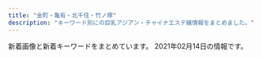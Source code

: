 ```yaml
---
title: "金町・亀有・北千住・竹ノ塚"
description: "キーワード別にの巨乳アジアン・チャイナエステ嬢情報をまとめました。"
---
```


新着画像と新着キーワードをまとめています。
2021年02月14日の情報です。

<DmmAffiliateIns />
<KeywordTable
  shops={
    [
    {
        "url": "http://www.es-sakura.xyz/",
        "img_links": [
            "http://www.es-sakura.xyz/uploads/180222/1-1P222152341c1.jpg",
            "http://www.es-sakura.xyz/uploads/180223/1-1P2231T1545P.png",
            "http://www.es-sakura.xyz/templets/default/pc/picture/end1.jpg",
            "http://www.es-sakura.xyz/uploads/180222/1-1P22215242NA.jpg",
            "http://www.es-sakura.xyz/uploads/210201/1-21020115145M35.jpg",
            "http://www.es-sakura.xyz/uploads/200522/1-2005221325354W.jpg",
            "http://www.es-sakura.xyz/uploads/171031/1-1G0311G4095M.jpg",
            "http://www.es-sakura.xyz/templets/default/pc/picture/s_news.png",
            "http://www.es-sakura.xyz/uploads/171031/1-1G0311G505933.jpg",
            "http://www.es-sakura.xyz/templets/default/pc/picture/face.png",
            "http://www.es-sakura.xyz/uploads/180223/1-1P2231S940503.jpg",
            "http://www.es-sakura.xyz/uploads/180222/1-1P222152311W5.jpg",
            "http://www.es-sakura.xyz/uploads/180222/1-1P222152505H4.jpg",
            "http://www.es-sakura.xyz/uploads/171031/1-1G0311G531445.jpg",
            "http://www.es-sakura.xyz/uploads/180223/1-1P2231T00a38.jpg",
            "http://www.es-sakura.xyz/uploads/201029/1-201029155224493.jpg",
            "http://www.es-sakura.xyz/uploads/200922/1-200922100322149.jpg",
            "http://www.es-sakura.xyz/uploads/171031/1-1G0311G556445.jpg",
            "http://www.es-sakura.xyz/uploads/180903/1-1PZ31G00N60.jpg",
            "http://www.es-sakura.xyz/templets/default/pc/picture/s_staff.png",
            "http://www.es-sakura.xyz/uploads/allimg/180705/1-1PF515001a41.jpg",
            "http://www.es-sakura.xyz/templets/default/pc/picture/staffs.png",
            "http://www.es-sakura.xyz/templets/default/pc/picture/s_pick.png",
            "http://www.es-sakura.xyz/uploads/200522/1-200522132410304.jpg",
            "http://www.es-sakura.xyz/uploads/171031/1-1G0311G344914.jpg",
            "http://www.es-sakura.xyz/uploads/201221/1-201221161331T9.jpg"
        ],
        "station": "\u6885\u5cf6\u99c5",
        "name": "\u3055\u304f\u3089",
        "keywords": {}
    },
    {
        "name": "\u9e97",
        "station": "JR\u91d1\u753a\u99c5\u5317\u53e3",
        "img_links": [
            "http://urara.tyo.cm/images/top.png",
            "http://urara.tyo.cm/images/tit_info01.png",
            "http://urara.tyo.cm/images/link_nav04.png",
            "http://urara.tyo.cm/photos/sites/5/2020/09/2020091508111353.jpg",
            "http://urara.tyo.cm/images/link_nav02.png",
            "http://urara.tyo.cm/images/ico02.png",
            "http://urara.tyo.cm/photos/sites/5/2020/10/2020101305325670.jpg",
            "http://urara.tyo.cm/images/bg_infotit.png",
            "http://urara.tyo.cm/images/link_nav01.png",
            "http://urara.tyo.cm/images/slider01.png",
            "http://urara.tyo.cm/images/tit_info02.png",
            "http://urara.tyo.cm/images/tit_staff02.png",
            "http://urara.tyo.cm/photos/sites/5/2020/07/2020072904152344.jpg",
            "http://urara.tyo.cm/photos/sites/5/2021/02/2021020505374552.jpg",
            "http://urara.tyo.cm/photos/sites/5/2020/07/2020072904152581.jpg",
            "http://urara.tyo.cm/photos/sites/5/2020/08/2020082101302071.jpg",
            "http://urara.tyo.cm/images/link_nav05.png",
            "http://urara.tyo.cm/photos/sites/5/2020/11/2020112706272440.jpg",
            "http://urara.tyo.cm/images/link_nav06.png",
            "http://urara.tyo.cm/photos/sites/5/2020/07/2020072904152438.jpg",
            "http://urara.tyo.cm/images/pagetop.png",
            "http://urara.tyo.cm/images/link_nav03.png",
            "http://urara.tyo.cm/photos/sites/5/2020/07/2020072904152474.jpg",
            "http://urara.tyo.cm/images/slider03.png",
            "http://urara.tyo.cm/images/tit_staff01.png",
            "http://urara.tyo.cm/images/slider02.png"
        ],
        "keywords": {
            "85": 44,
            "86": 44,
            "D": 99,
            "84": 11
        },
        "url": "http://urara.tyo.cm/"
    },
    {
        "station": "\u6885\u5cf6\u99c5",
        "url": "http://sumirety.xyz/",
        "keywords": {},
        "name": "\u5fc3",
        "img_links": []
    },
    {
        "keywords": {
            "88": 23,
            "D": 94,
            "87": 92,
            "83": 23,
            "85": 23,
            "80": 23,
            "E": 69,
            "86": 25,
            "C": 46
        },
        "name": "\u5b89\u5a1c\u30fb\u30a2\u30f3\u30ca",
        "img_links": [
            "https://anna.iest.info/images/09.jpg",
            "https://anna.iest.info/photos/sites/32/2020/09/2020092310230663.jpg",
            "https://anna.iest.info/photos/sites/32/2020/12/2020122407252653.jpg",
            "https://anna.iest.info/photos/sites/32/2021/01/2021012102544587.jpg",
            "https://anna.iest.info/images/room3.jpg",
            "https://anna.iest.info/photos/sites/32/2020/09/2020092310084345.jpg",
            "https://anna.iest.info/images/side_link02.png",
            "https://anna.iest.info/photos/sites/32/2020/09/2020092310104790.jpg",
            "https://anna.iest.info/images/room1.jpg",
            "https://anna.iest.info/photos/sites/32/2021/01/2021012102543828.jpg",
            "https://anna.iest.info/images/top.png",
            "https://anna.iest.info/photos/sites/32/2020/11/2020110204554291.jpg",
            "https://anna.iest.info/photos/sites/32/2020/09/2020092310053021.jpg",
            "https://anna.iest.info/photos/sites/32/2021/01/202101230226466.jpg",
            "https://anna.iest.info/images/05.jpg",
            "https://anna.iest.info/photos/sites/32/2020/09/2020092310180247.jpg",
            "https://anna.iest.info/images/room4.jpg",
            "https://anna.iest.info/photos/sites/32/2020/09/2020092310053060.jpg",
            "https://anna.iest.info/photos/sites/32/2021/01/2021012302265121.jpg",
            "https://anna.iest.info/images/side_link03.png",
            "https://anna.iest.info/images/sp_top.jpg",
            "https://anna.iest.info/photos/sites/32/2020/09/2020092404431618.jpg",
            "https://anna.iest.info/photos/sites/32/2020/10/2020102309073277.jpg",
            "https://anna.iest.info/images/room2.jpg",
            "https://anna.iest.info/photos/sites/32/2020/09/2020092310095442.jpg"
        ],
        "station": "\u7af9\u30ce\u585a\u99c5\u6771\u53e3",
        "url": "https://anna.iest.info/"
    },
    {
        "url": "http://www.hananoyume.esjp.info/",
        "name": "\u82b1\u306e\u5922",
        "img_links": [
            "http://www.hananoyume.esjp.info/images/new3.png",
            "http://www.hananoyume.esjp.info/files/005-03.jpg",
            "http://www.hananoyume.esjp.info/files/011-03.jpg",
            "http://www.hananoyume.esjp.info/files/001.jpg",
            "http://www.hananoyume.esjp.info/images/zi_massage.png",
            "http://www.hananoyume.esjp.info/files/008.jpg",
            "http://www.hananoyume.esjp.info/files/003.jpg",
            "http://www.hananoyume.esjp.info/files/003-03.jpg",
            "http://www.hananoyume.esjp.info/files/003-02.jpg",
            "http://www.hananoyume.esjp.info/images/shop/shop02.jpg",
            "http://www.hananoyume.esjp.info/files/008-03.jpg",
            "http://www.hananoyume.esjp.info/images/infotiao1.jpg",
            "http://www.hananoyume.esjp.info/files/010.jpg",
            "http://www.hananoyume.esjp.info/files/006.jpg",
            "http://www.hananoyume.esjp.info/files/006-03.jpg",
            "http://www.hananoyume.esjp.info/files/005-02.jpg",
            "http://www.hananoyume.esjp.info/files/011.jpg",
            "http://www.hananoyume.esjp.info/files/001-02.jpg",
            "http://www.hananoyume.esjp.info/files/001-03.jpg",
            "http://www.hananoyume.esjp.info/images/s2.jpg",
            "http://www.hananoyume.esjp.info/images/maga.jpg",
            "http://www.hananoyume.esjp.info/images/tel.png",
            "http://www.hananoyume.esjp.info/files/010-03.jpg",
            "http://www.hananoyume.esjp.info/files/010-02.jpg",
            "http://www.hananoyume.esjp.info/files/009.jpg",
            "http://www.hananoyume.esjp.info/images/shop/shop03.jpg",
            "http://www.hananoyume.esjp.info/images/s3.jpg",
            "http://www.hananoyume.esjp.info/files/009-03.jpg",
            "http://www.hananoyume.esjp.info/images/shop/shop01.jpg",
            "http://www.hananoyume.esjp.info/images/main_top.png",
            "http://www.hananoyume.esjp.info/images/service.png",
            "http://www.hananoyume.esjp.info/images/xian.png",
            "http://www.hananoyume.esjp.info/files/006-02.jpg",
            "http://www.hananoyume.esjp.info/images/shop/shop04.jpg",
            "http://www.hananoyume.esjp.info/files/009-02.jpg",
            "http://www.hananoyume.esjp.info/images/s1.jpg",
            "http://www.hananoyume.esjp.info/files/007-02.jpg",
            "http://www.hananoyume.esjp.info/files/007.jpg",
            "http://www.hananoyume.esjp.info/images/main_bottom.png",
            "http://www.hananoyume.esjp.info/files/007-03.jpg",
            "http://www.hananoyume.esjp.info/files/005.jpg",
            "http://www.hananoyume.esjp.info/images/zi_staff.png",
            "http://www.hananoyume.esjp.info/files/008-02.jpg",
            "http://www.hananoyume.esjp.info/files/011-02.jpg",
            "http://www.hananoyume.esjp.info/images/new1.png",
            "http://www.hananoyume.esjp.info/images/pick.png"
        ],
        "station": "JR\u4e80\u6709\u99c5\u5357\u53e3",
        "keywords": {
            "D": 7,
            "86": 2,
            "88": 1,
            "E": 1,
            "87": 5,
            "89": 1
        }
    },
    {
        "keywords": {
            "86": 10,
            "D": 15,
            "85": 5,
            "83": 5,
            "C": 5
        },
        "station": "\u897f\u65b0\u4e95\u99c5\u897f\u53e3",
        "url": "http://rakuen.ies.fun/",
        "name": "\u7e01",
        "img_links": [
            "http://rakuen.ies.fun/images/info.jpg",
            "http://rakuen.ies.fun/images/s3.jpg",
            "http://rakuen.ies.fun/images/mobile.jpg",
            "http://rakuen.ies.fun/images/room2.jpg",
            "http://rakuen.ies.fun/images/room4.jpg",
            "http://rakuen.ies.fun/images/s_news.jpg",
            "http://rakuen.ies.fun/images/s_link.png",
            "http://rakuen.ies.fun/images/room3.jpg",
            "http://rakuen.ies.fun/photos/sites/40/2021/02/202102010659230.jpg",
            "http://rakuen.ies.fun/photos/sites/40/2021/02/2021020106592140.jpg",
            "http://rakuen.ies.fun/images/s_staff.png",
            "http://rakuen.ies.fun/images/room1.jpg",
            "http://rakuen.ies.fun/images/tel.jpg",
            "http://rakuen.ies.fun/images/info2.jpg",
            "http://rakuen.ies.fun/photos/sites/40/2021/02/2021020106592856.jpg",
            "http://rakuen.ies.fun/photos/sites/40/2021/02/2021020106591748.jpg"
        ]
    },
    {
        "name": "\u5927\u5bb6\u65cf",
        "url": "http://esthe-aroma.xyz/",
        "station": "\u7af9\u30ce\u585a\u99c5\u6771\u53e3",
        "keywords": {
            "87": 3,
            "86": 3
        },
        "img_links": [
            "http://esthe-aroma.xyz/images/staff.png",
            "http://esthe-aroma.xyz/images/friend.png",
            "http://esthe-aroma.xyz/images/main-sp.jpg",
            "http://esthe-aroma.xyz/images/header3.png",
            "http://esthe-aroma.xyz/images/clear.png",
            "http://esthe-aroma.xyz/images/cg01.jpg",
            "http://esthe-aroma.xyz/images/blog_002.png",
            "http://esthe-aroma.xyz/images/esthe2.jpg",
            "http://esthe-aroma.xyz/images/acc.jpg",
            "http://esthe-aroma.xyz/images/home_002.png",
            "http://esthe-aroma.xyz/images/home.png",
            "http://esthe-aroma.xyz/images/main1.jpg",
            "http://esthe-aroma.xyz/images/link.png",
            "http://esthe-aroma.xyz/images/info.png",
            "http://esthe-aroma.xyz/images/cg02.jpg",
            "http://esthe-aroma.xyz/images/esthe1.jpg",
            "http://esthe-aroma.xyz/images/acc1.jpg",
            "http://esthe-aroma.xyz/images/esthe3.jpg",
            "http://esthe-aroma.xyz/images/gallery.png"
        ]
    },
    {
        "station": "\u5317\u5343\u4f4f\u99c5\u897f\u53e3",
        "name": "\u6fc0\u5b89\u7f8e\u4eba",
        "keywords": {
            "86": 1,
            "83": 2,
            "90": 3,
            "D": 1,
            "87": 1,
            "C": 2
        },
        "img_links": [
            "http://bijin.este.work/2/uploadimg/1591886646.jpg",
            "http://bijin.este.work/head.jpg",
            "http://bijin.este.work/sys2.jpg",
            "http://bijin.este.work/2/uploadimg/1600148455.jpeg",
            "http://bijin.este.work/2/uploadimg/1612668130.jpeg",
            "http://bijin.este.work/m.jpg",
            "http://bijin.este.work/s1.png",
            "http://bijin.este.work/2/uploadimg/1591886701.jpg",
            "http://bijin.este.work/int1.png",
            "http://bijin.este.work/sys1.jpg",
            "http://bijin.este.work/2/uploadimg/1591252992.jpg",
            "http://bijin.este.work/staff_t.jpg",
            "http://bijin.este.work/2/uploadimg/1591253020.jpg",
            "http://bijin.este.work/2/uploadimg/1597854926.jpeg",
            "http://bijin.este.work/news.jpg"
        ],
        "url": "http://bijin.este.work/"
    },
    {
        "url": "http://iris.este.work/",
        "station": "JR\u5317\u5343\u4f4f\u99c5\u6771\u53e3",
        "keywords": {
            "83": 1,
            "85": 3,
            "86": 3,
            "E": 2,
            "D": 4,
            "90": 1,
            "87": 1,
            "C": 1
        },
        "name": "IRIS \uff5e\u30a2\u30a4\u30ea\u30b9\uff5e",
        "img_links": [
            "http://iris.este.work/head.jpg",
            "http://iris.este.work/2/uploadimg/1587527299.jpg",
            "http://iris.este.work/sys1.jpg",
            "http://iris.este.work/2/uploadimg/1604372331.jpg",
            "http://iris.este.work/2/uploadimg/1587527512.jpg",
            "http://iris.este.work/sys2.jpg",
            "http://iris.este.work/news.jpg",
            "http://iris.este.work/2/uploadimg/1610606533.jpg",
            "http://iris.este.work/2/uploadimg/1591787978.jpg",
            "http://iris.este.work/staff_t.jpg",
            "http://iris.este.work/2/uploadimg/1610606666.jpg",
            "http://iris.este.work/2/uploadimg/1597806778.jpg",
            "http://iris.este.work/int1.png",
            "http://iris.este.work/2/uploadimg/1597642441.jpeg",
            "http://iris.este.work/2/uploadimg/1607661251.jpg",
            "http://iris.este.work/s1.png"
        ]
    },
    {
        "img_links": [
            "http://www.maria0228.com/img/2.jpg",
            "http://www.maria0228.com/img/5.jpg",
            "http://www.maria0228.com/img/danni.jpg",
            "http://www.maria0228.com/img/ayumi.jpg",
            "http://www.maria0228.com/img/7.jpg",
            "http://www.maria0228.com/img/mina.jpg",
            "http://www.maria0228.com/img/4.jpg",
            "http://www.maria0228.com/img/3.jpg",
            "http://www.maria0228.com/img/aya.jpg",
            "http://www.maria0228.com/img/1.jpg",
            "http://www.maria0228.com/img/nana.jpg",
            "http://www.maria0228.com/img/erika.jpg",
            "http://www.maria0228.com/img/6.jpg",
            "http://www.maria0228.com/img/yuri.jpg"
        ],
        "name": "\u7652\u3057\u306e\u5bb6",
        "keywords": {},
        "url": "http://www.maria0228.com/",
        "station": "JR\u4e80\u6709\u99c5\u5317\u53e3"
    },
    {
        "url": "http://massage-esthe.red/",
        "keywords": {
            "D": 20,
            "C": 2,
            "86": 32
        },
        "name": "BODY RESORT",
        "img_links": [
            "http://massage-esthe.red/images/staff_images/sta4.jpg",
            "http://massage-esthe.red/images/r6.jpg",
            "http://massage-esthe.red/images/index-1.jpg",
            "http://massage-esthe.red/images/slider/slide4s.png",
            "http://massage-esthe.red/images/staff_images/sta1.jpg",
            "http://massage-esthe.red/images/an_1_02.jpg",
            "http://massage-esthe.red/images/slider/slide2s.png",
            "http://massage-esthe.red/images/r3.jpg",
            "http://massage-esthe.red/images/an_4_02.jpg",
            "http://massage-esthe.red/images/line.jpg",
            "http://massage-esthe.red/images/an_6_01.jpg",
            "http://massage-esthe.red/images/slider/slide3s.png",
            "http://massage-esthe.red/images/staff_images/sta9.jpg",
            "http://massage-esthe.red/images/staff_images/sta2.jpg",
            "http://massage-esthe.red/images/an_2_01.jpg",
            "http://massage-esthe.red/images/slider/slide1s.png",
            "http://massage-esthe.red/images/staff_images/sta5.jpg",
            "http://massage-esthe.red/images/r4.jpg",
            "http://massage-esthe.red/images/qr.jpg",
            "http://massage-esthe.red/images/r5.jpg",
            "http://massage-esthe.red/images/an_3_01.jpg",
            "http://massage-esthe.red/images/staff_images/st3.jpg",
            "http://massage-esthe.red/images/fbb.jpg",
            "http://massage-esthe.red/images/slider/slide3.png",
            "http://massage-esthe.red/images/staff_images/st2.jpg",
            "http://massage-esthe.red/images/staff_images/st9.jpg",
            "http://massage-esthe.red/images/an_2_02.jpg",
            "http://massage-esthe.red/images/an_5_01.jpg",
            "http://massage-esthe.red/images/slider/slide5.png",
            "http://massage-esthe.red/images/index-2.jpg",
            "http://massage-esthe.red/images/an_5_02.jpg",
            "http://massage-esthe.red/images/staff_images/st1.jpg",
            "http://massage-esthe.red/images/staff_images/sl.png",
            "http://massage-esthe.red/images/r2.jpg",
            "http://massage-esthe.red/images/staff_images/st5.jpg",
            "http://massage-esthe.red/images/slider/slide4.png",
            "http://massage-esthe.red/images/an_6_02.jpg",
            "http://massage-esthe.red/images/e.jpg",
            "http://massage-esthe.red/images/staff_images/st6.jpg",
            "http://massage-esthe.red/images/staff_images/sta6.jpg",
            "http://massage-esthe.red/images/an_1_01.jpg",
            "http://massage-esthe.red/images/line1.jpg",
            "http://massage-esthe.red/images/slider/slide2.png",
            "http://massage-esthe.red/images/an_4_01.jpg",
            "http://massage-esthe.red/images/no.png",
            "http://massage-esthe.red/images/an_3_02.jpg",
            "http://massage-esthe.red/images/staff_images/st4.jpg",
            "http://massage-esthe.red/images/slider/slide5s.png",
            "http://massage-esthe.red/images/slider/slide1.png",
            "http://massage-esthe.red/images/staff_images/st7.jpg",
            "http://massage-esthe.red/images/r7.jpg",
            "http://massage-esthe.red/images/staff_images/sta3.jpg",
            "http://massage-esthe.red/images/staff_images/sta7.jpg"
        ],
        "station": "JR\u4e80\u6709\u99c5\u5317\u53e3"
    },
    {
        "img_links": [
            "http://iyasinobara.oks.bz/images/s_shedule.jpg",
            "http://iyasinobara.oks.bz/photos/sites/36/2020/11/2020112101523963.jpg",
            "http://iyasinobara.oks.bz/photos/sites/36/2019/12/2019121401184994.jpg",
            "http://iyasinobara.oks.bz/images/s_news.jpg",
            "http://iyasinobara.oks.bz/photos/sites/36/2021/01/2021011808544677.jpg",
            "http://iyasinobara.oks.bz/images/s_staff.jpg",
            "http://iyasinobara.oks.bz/images/room1.jpg",
            "http://iyasinobara.oks.bz/images/mobile.jpg",
            "http://iyasinobara.oks.bz/images/room2.jpg",
            "http://iyasinobara.oks.bz/photos/sites/36/2020/02/2020021401252254.jpg",
            "http://iyasinobara.oks.bz/images/room4.jpg",
            "http://iyasinobara.oks.bz/images/top.jpg",
            "http://iyasinobara.oks.bz/images/room3.jpg"
        ],
        "keywords": {
            "82": 5,
            "87": 10,
            "85": 5,
            "D": 15,
            "C": 16
        },
        "station": "JR\u91d1\u753a\u99c5\u5317\u53e3",
        "name": "\u7652\u3057\u306e\u8594\u8587",
        "url": "http://iyasinobara.oks.bz/"
    },
    {
        "station": "\u7dbe\u702c\u99c5",
        "url": "https://heart-peace.business.site/",
        "img_links": [],
        "keywords": {},
        "name": "heart Peace \uff5e\u30cf\u30fc\u30c8\u30d4\u30fc\u30b9\uff5e"
    },
    {
        "keywords": {},
        "url": "http://angela.esjp.xyz/",
        "name": "Angela \u30a2\u30f3\u30b8\u30a7\u30e9",
        "station": "\u7dbe\u702c\u99c5\u6771\u53e3",
        "img_links": [
            "http://angela.esjp.xyz/images/pickup_line.png",
            "http://angela.esjp.xyz/girl/3.jpg",
            "http://angela.esjp.xyz/girl/5.jpg",
            "http://angela.esjp.xyz/images/newsbg.png",
            "http://angela.esjp.xyz/images/tel_footer.png",
            "http://angela.esjp.xyz/images/roomimg/photo01.jpg",
            "http://angela.esjp.xyz/images/topbg.jpg",
            "http://angela.esjp.xyz/girl/1.jpg",
            "http://angela.esjp.xyz/images/roomimg/photo02.jpg",
            "http://angela.esjp.xyz/girl/2.jpg",
            "http://angela.esjp.xyz/images/nophotos.jpg",
            "http://angela.esjp.xyz/girl/6.jpg",
            "http://angela.esjp.xyz/images/staff_bg.png",
            "http://angela.esjp.xyz/girl/4.jpg",
            "http://angela.esjp.xyz/images/mobile_bg.png"
        ]
    },
    {
        "keywords": {},
        "url": "http://kenkounoie-umejima.este88.com/",
        "station": "\u6885\u5cf6\u99c5",
        "name": "\u5065\u5eb7\u306e\u5bb6",
        "img_links": [
            "http://kenkounoie-umejima.este88.com/images/acc1.jpg",
            "http://kenkounoie-umejima.este88.com/images/acc5.jpg",
            "http://kenkounoie-umejima.este88.com/gals/emi1.jpg",
            "http://kenkounoie-umejima.este88.com/images/img1.jpg",
            "http://kenkounoie-umejima.este88.com/i/sp02.jpg",
            "http://kenkounoie-umejima.este88.com/images/img3.jpg",
            "http://kenkounoie-umejima.este88.com/gals/akane1.jpg",
            "http://kenkounoie-umejima.este88.com/gals/rika1.jpg",
            "http://kenkounoie-umejima.este88.com/gals/ai1.jpg",
            "http://kenkounoie-umejima.este88.com/images/acc4.jpg",
            "http://kenkounoie-umejima.este88.com/images/acc2.jpg",
            "http://kenkounoie-umejima.este88.com/images/img4.jpg",
            "http://kenkounoie-umejima.este88.com/gals/kiki1.jpg",
            "http://kenkounoie-umejima.este88.com/images/info.png",
            "http://kenkounoie-umejima.este88.com/gals/risa1.jpg",
            "http://kenkounoie-umejima.este88.com/images/img2.jpg",
            "http://kenkounoie-umejima.este88.com/gals/mimi1.jpg",
            "http://kenkounoie-umejima.este88.com/images/acc3.jpg",
            "http://kenkounoie-umejima.este88.com/images/qr.jpg"
        ]
    },
    {
        "url": "http://lucky.weblog.tc/",
        "keywords": {
            "86": 2,
            "83": 6,
            "90": 5,
            "D": 4,
            "84": 3,
            "89": 2,
            "92": 2,
            "C": 9,
            "87": 4
        },
        "name": "LUCKY",
        "station": "\u7dbe\u702c\u99c5\u6771\u53e3",
        "img_links": [
            "http://lucky.weblog.tc/loader.png",
            "http://lucky.weblog.tc/2/uploadimg/1591253175.jpg",
            "http://lucky.weblog.tc/icon2.png",
            "http://lucky.weblog.tc/2/uploadimg/1610781080.jpeg",
            "http://lucky.weblog.tc/2/uploadimg/1591886701.jpg",
            "http://lucky.weblog.tc/2/uploadimg/1600148455.jpeg",
            "http://lucky.weblog.tc/2/uploadimg/1591886646.jpg",
            "http://lucky.weblog.tc/2/uploadimg/1613027456.jpeg",
            "http://lucky.weblog.tc/2/uploadimg/1591253020.jpg",
            "http://lucky.weblog.tc/2/uploadimg/1597854926.jpeg",
            "http://lucky.weblog.tc/2/uploadimg/1591252992.jpg"
        ]
    },
    {
        "img_links": [
            "http://esthe-massage.pink/images/line2.jpg",
            "http://esthe-massage.pink/images/cg4.jpg",
            "http://esthe-massage.pink/sp/images/cg8.jpg",
            "http://esthe-massage.pink/images/line.jpg",
            "http://esthe-massage.pink/images/cg2.jpg",
            "http://esthe-massage.pink/sp/images/cg5.jpg",
            "http://esthe-massage.pink/images/end3.png",
            "http://esthe-massage.pink/images/cg5.jpg",
            "http://esthe-massage.pink/sp/images/telb.png",
            "http://esthe-massage.pink/images/staff_tit.jpg",
            "http://esthe-massage.pink/images/news.jpg",
            "http://esthe-massage.pink/images/newface.jpg",
            "http://esthe-massage.pink/images/cg8.jpg",
            "http://esthe-massage.pink/images/compaign.jpg",
            "http://esthe-massage.pink/images/cg6.jpg",
            "http://esthe-massage.pink/images/cg10.jpg",
            "http://esthe-massage.pink/images/top.png",
            "http://esthe-massage.pink/images/mobile1.jpg",
            "http://esthe-massage.pink/sp/images/top-img01.png",
            "http://esthe-massage.pink/sp/images/cg3.jpg",
            "http://esthe-massage.pink/images/staff_s.jpg",
            "http://esthe-massage.pink/sp/images/cg6.jpg",
            "http://esthe-massage.pink/images/cg9.jpg",
            "http://esthe-massage.pink/images/cg1.jpg",
            "http://esthe-massage.pink/images/tb1.png",
            "http://esthe-massage.pink/images/cg3.jpg",
            "http://esthe-massage.pink/sp/images/cg10.jpg",
            "http://esthe-massage.pink/sp/images/tel.png",
            "http://esthe-massage.pink/sp/images/cg9.jpg",
            "http://esthe-massage.pink/sp/images/cg2.jpg",
            "http://esthe-massage.pink/sp/images/teline.png",
            "http://esthe-massage.pink/images/bb.png",
            "http://esthe-massage.pink/images/mobile.jpg",
            "http://esthe-massage.pink/sp/images/cg1.jpg",
            "http://esthe-massage.pink/images/aboutus.jpg",
            "http://esthe-massage.pink/sp/images/cg4.jpg",
            "http://esthe-massage.pink/images/tb.png",
            "http://esthe-massage.pink/images/pick.jpg",
            "http://esthe-massage.pink/images/cg7.jpg"
        ],
        "url": "http://esthe-massage.pink/",
        "keywords": {
            "D": 9
        },
        "station": "JR\u91d1\u753a\u99c5\u5317\u53e3",
        "name": "\u96c5"
    },
    {
        "keywords": {},
        "name": "Angel",
        "station": "\u7dbe\u702c\u99c5\u897f\u53e3",
        "img_links": [
            "http://e-luxury.work/images/b1.jpg",
            "http://e-luxury.work/images/ta.jpg",
            "http://e-luxury.work/images/head.jpg",
            "http://e-luxury.work/images/2.jpg",
            "http://e-luxury.work/images/sys.jpg",
            "http://e-luxury.work/images/4.jpg",
            "http://e-luxury.work/images/tel.jpg",
            "http://e-luxury.work/images/5.jpg",
            "http://e-luxury.work/images/int1.jpg",
            "http://e-luxury.work/img/minami1.jpg",
            "http://e-luxury.work/images/mobile.jpg",
            "http://e-luxury.work/img/yuki1.jpg",
            "http://e-luxury.work/images/6.jpg",
            "http://e-luxury.work/images/news.jpg",
            "http://e-luxury.work/img/eri1.jpg",
            "http://e-luxury.work/images/tt.jpg",
            "http://e-luxury.work/img/mimi1.jpg",
            "http://e-luxury.work/img/kayo2.jpg",
            "http://e-luxury.work/images/int2.jpg",
            "http://e-luxury.work/images/staff_t.jpg",
            "http://e-luxury.work/img/mina1.jpg",
            "http://e-luxury.work/images/7.jpg",
            "http://e-luxury.work/img/momoka1.jpg",
            "http://e-luxury.work/images/1.jpg",
            "http://e-luxury.work/images/3.jpg",
            "http://e-luxury.work/img/kayo1.jpg",
            "http://e-luxury.work/images/interior_t.jpg"
        ],
        "url": "http://e-luxury.work/"
    },
    {
        "keywords": {
            "C": 13,
            "D": 2,
            "84": 1,
            "86": 2,
            "83": 1
        },
        "url": "http://kokoroan.jps.cm/",
        "station": "\u7af9\u30ce\u585a\u99c5\u6771\u53e3",
        "name": "\u5922\u306e\u5bb6",
        "img_links": [
            "http://kokoroan.jps.cm/photos/sites/31/2020/08/2020082513400117.jpg",
            "http://kokoroan.jps.cm/images/mobile.jpg",
            "http://kokoroan.jps.cm/images/staff_line.jpg",
            "http://kokoroan.jps.cm/images/girl-z2.jpg",
            "http://kokoroan.jps.cm/images/ser2.jpg",
            "http://kokoroan.jps.cm/images/bj3.jpg",
            "http://kokoroan.jps.cm/images/ser5.jpg",
            "http://kokoroan.jps.cm/photos/sites/31/2020/10/2020100113045422.jpg",
            "http://kokoroan.jps.cm/photos/sites/31/2019/02/2019021213081728.jpg",
            "http://kokoroan.jps.cm/images/ser3.jpg",
            "http://kokoroan.jps.cm/images/mobile2.jpg",
            "http://kokoroan.jps.cm/images/ser1.jpg",
            "http://kokoroan.jps.cm/images/room4.jpg",
            "http://kokoroan.jps.cm/images/top.jpg",
            "http://kokoroan.jps.cm/images/room3.jpg",
            "http://kokoroan.jps.cm/photos/sites/31/2019/06/2019060614301966.jpg",
            "http://kokoroan.jps.cm/images/room2.jpg",
            "http://kokoroan.jps.cm/images/ser4.jpg",
            "http://kokoroan.jps.cm/images/service_line.jpg",
            "http://kokoroan.jps.cm/images/girl-z1.jpg",
            "http://kokoroan.jps.cm/images/room1.jpg",
            "http://kokoroan.jps.cm/images/end.jpg"
        ]
    },
    {
        "keywords": {},
        "name": "\u611b",
        "station": "\u7dbe\u702c\u99c5\u6771\u53e3",
        "url": "http://ayase-ai.jpest.net/",
        "img_links": [
            "http://ayase-ai.jpest.net/uploads//sites/33/2020/11/g5-225x300.jpg",
            "http://ayase-ai.jpest.net/uploads//sites/33/2020/12/main_top.png",
            "http://ayase-ai.jpest.net/uploads//sites/33/2020/11/g2-225x300.jpg",
            "http://ayase-ai.jpest.net/uploads//sites/33/2020/11/m-top02-1.jpg",
            "http://ayase-ai.jpest.net/uploads//sites/33/2020/11/g2.jpg",
            "http://ayase-ai.jpest.net/uploads//sites/33/2020/11/g6-225x300.jpg",
            "http://ayase-ai.jpest.net/uploads//sites/33/2020/12/r2-1.png",
            "http://ayase-ai.jpest.net/uploads//sites/33/2020/11/g1-225x300.jpg",
            "http://ayase-ai.jpest.net/uploads//sites/33/2020/12/ss.png",
            "http://ayase-ai.jpest.net/uploads//sites/33/2021/01/g1.jpg",
            "http://ayase-ai.jpest.net/uploads//sites/33/2020/12/shishu-2.png",
            "http://ayase-ai.jpest.net/uploads//sites/33/2020/12/r1.png",
            "http://ayase-ai.jpest.net/uploads//sites/33/2020/12/r3-1.png",
            "http://ayase-ai.jpest.net/uploads//sites/33/2020/12/main_top-1.png",
            "http://ayase-ai.jpest.net/uploads//sites/33/2020/11/g1.jpg",
            "http://ayase-ai.jpest.net/uploads//sites/33/2020/12/main_bottom-1.png",
            "http://ayase-ai.jpest.net/uploads//sites/33/2020/12/ma01-1.jpg",
            "http://ayase-ai.jpest.net/uploads//sites/33/2020/11/g3-225x300.jpg",
            "http://ayase-ai.jpest.net/uploads//sites/33/2020/11/g4-225x300.jpg",
            "http://ayase-ai.jpest.net/uploads//sites/33/2020/11/g3.jpg",
            "http://ayase-ai.jpest.net/uploads//sites/33/2020/12/re.jpg",
            "http://ayase-ai.jpest.net/uploads//sites/33/2020/11/g6.jpg",
            "http://ayase-ai.jpest.net/uploads//sites/33/2020/12/mobile-1.jpg",
            "http://ayase-ai.jpest.net/uploads//sites/33/2021/01/g1-225x300.jpg",
            "http://ayase-ai.jpest.net/uploads//sites/33/2020/11/g4.jpg",
            "http://ayase-ai.jpest.net/uploads//sites/33/2020/12/r4-1.png",
            "http://ayase-ai.jpest.net/uploads//sites/33/2020/11/g5.jpg",
            "http://ayase-ai.jpest.net/uploads//sites/33/2020/12/main_bottom.png"
        ]
    },
    {
        "keywords": {
            "88": 1,
            "C": 9,
            "D": 3,
            "86": 1
        },
        "name": "\u521d\u604b",
        "img_links": [
            "http://bientid.xyz/webstyle/end.png",
            "http://bientid.xyz/webstyle/sp_ico04.png",
            "http://bientid.xyz/webstyle/sp_ico03.png",
            "http://bientid.xyz/uploads/allimg/210126/1-210126150FEB.jpg",
            "http://bientid.xyz/webstyle/sp_header.png",
            "http://bientid.xyz/webstyle/sp_ico06.png",
            "http://bientid.xyz/webstyle/info.jpg",
            "http://bientid.xyz/uploads/allimg/210126/1-210126150H2237.jpg",
            "http://bientid.xyz/uploads/allimg/210126/1-210126140942300.png",
            "http://bientid.xyz/uploads/allimg/210126/1-210126150A4T4.jpg",
            "http://bientid.xyz/webstyle/sp_ico01.png",
            "http://bientid.xyz/uploads/210126/1-210126150T3c8.jpg",
            "http://bientid.xyz/uploads/allimg/200704/1-200F41K637.jpg",
            "http://bientid.xyz/uploads/allimg/210104/1-210104143G2.jpg",
            "http://bientid.xyz/uploads/210203/1-210203151151H2.jpg",
            "http://bientid.xyz/uploads/210203/1-210203151134C5.jpg",
            "http://bientid.xyz/webstyle/sp_ico05.png",
            "http://bientid.xyz/webstyle/sp_ico02.png",
            "http://bientid.xyz/uploads/allimg/210126/1-210126150KC30.jpg",
            "http://bientid.xyz/uploads/210203/1-21020315120VF.jpg",
            "http://bientid.xyz/uploads/allimg/200513/1-2005131R509.jpg"
        ],
        "station": "\u7af9\u30ce\u585a\u99c5\u897f\u53e3",
        "url": "http://bientid.xyz/"
    },
    {
        "url": "http://spring02.est888.com/",
        "img_links": [
            "http://spring02.est888.com/css/staff/staff12-a.png",
            "http://spring02.est888.com/css/staff/staff01.png",
            "http://spring02.est888.com/css/staff/staff11-b.png",
            "http://spring02.est888.com/css/staff/staff12.png",
            "http://spring02.est888.com/css/staff/staff04-b.png",
            "http://spring02.est888.com/css/staff/staff03-a.png",
            "http://spring02.est888.com/css/nav/nav-001.png",
            "http://spring02.est888.com/css/nav/nav-005.png",
            "http://spring02.est888.com/css/staff/staff010-b.png",
            "http://spring02.est888.com/css/staff/staff003-b.png",
            "http://spring02.est888.com/css/staff/staff010.png",
            "http://spring02.est888.com/css/staff/staff04-a.png",
            "http://spring02.est888.com/css/staff/staff04.png",
            "http://spring02.est888.com/css/staff/staff12-b.png",
            "http://spring02.est888.com/css/staff/staff01-b.png",
            "http://spring02.est888.com/css/tel.png",
            "http://spring02.est888.com/css/nav/nav-004.png",
            "http://spring02.est888.com/css/top01.png",
            "http://spring02.est888.com/css/staff/staff005-b.png",
            "http://spring02.est888.com/css/nav/nav-002.png",
            "http://spring02.est888.com/css/staff/staff005.png",
            "http://spring02.est888.com/css/top04.png",
            "http://spring02.est888.com/css/nav/nav-006.png",
            "http://spring02.est888.com/css/staff/staff09-b.png",
            "http://spring02.est888.com/css/staff/staff01-a.png",
            "http://spring02.est888.com/css/staff/staff11.png",
            "http://spring02.est888.com/css/staff/staff005-a.png",
            "http://spring02.est888.com/css/nav/nav-003.png",
            "http://spring02.est888.com/css/staff/staff008-b.png",
            "http://spring02.est888.com/css/staff/staff09.png",
            "http://spring02.est888.com/css/staff/staff03.png",
            "http://spring02.est888.com/css/osusume01.png",
            "http://spring02.est888.com/css/staff/staff09-a.png",
            "http://spring02.est888.com/css/staff/staff010-a.png",
            "http://spring02.est888.com/css/staff/staff11-a.png",
            "http://spring02.est888.com/css/staff/staff0008.png",
            "http://spring02.est888.com/css/top003.png",
            "http://spring02.est888.com/css/top02-left.png"
        ],
        "station": "\u7dbe\u702c\u99c5\u897f\u53e3",
        "name": "Spring-\u30b9\u30d7\u30ea\u30f3\u30b0-",
        "keywords": {
            "89": 1,
            "91": 1,
            "90": 3,
            "E": 2,
            "G": 1,
            "C": 4,
            "84": 1,
            "85": 3
        }
    },
    {
        "name": "\u30b9\u30a4\u30fc\u30c8\u30cf\u30fc\u30c8",
        "url": "http://takamaru.xyz/",
        "station": "JR\u91d1\u753a\u99c5\u5317\u53e3",
        "img_links": [
            "http://takamaru.xyz/static/picture/baner.jpg",
            "http://takamaru.xyz/static/picture/baner2.jpg",
            "http://takamaru.xyz/static/picture/tite-staff1.jpg",
            "http://takamaru.xyz/uploads/201009/1-201009125049594.jpg",
            "http://takamaru.xyz/static/picture/top.jpg",
            "http://takamaru.xyz/uploads/200717/1-200GFUI0L0.jpg",
            "http://takamaru.xyz/static/picture/photo01.jpg",
            "http://takamaru.xyz/static/picture/top2.png",
            "http://takamaru.xyz/static/picture/photo04.jpg",
            "http://takamaru.xyz/static/picture/news-tit1.jpg",
            "http://takamaru.xyz/static/picture/photo03.jpg",
            "http://takamaru.xyz/uploads/201219/1-201219155A2393.jpg",
            "http://takamaru.xyz/static/picture/tite-staff.jpg",
            "http://takamaru.xyz/static/picture/photo02.jpg",
            "http://takamaru.xyz/static/picture/news-tit.png",
            "http://takamaru.xyz/uploads/201007/1-20100G45100148.jpg",
            "http://takamaru.xyz/uploads/201203/1-201203134202395.jpg",
            "http://takamaru.xyz/uploads/200717/1-200GFZ05BS.jpg",
            "http://takamaru.xyz/static/picture/mobile.png"
        ],
        "keywords": {
            "C": 12
        }
    },
    {
        "url": "https://lush.jpn.vin/",
        "station": "JR\u91d1\u753a\u99c5\u5317\u53e3",
        "keywords": {
            "90": 7,
            "D": 14,
            "88": 7,
            "87": 7,
            "86": 14,
            "C": 13,
            "89": 7
        },
        "img_links": [
            "https://lush.jpn.vin/images/girl.png",
            "https://lush.jpn.vin/images/room4.jpg",
            "https://lush.jpn.vin/photos/sites/6/2020/12/2020121402072787.jpg",
            "http://lush.a3.jpn.vin/upload/sites/6/2021/01/2021012905303514.jpg",
            "https://lush.jpn.vin/photos/sites/6/2021/01/2021011906135643.jpg",
            "https://lush.jpn.vin/photos/sites/6/2021/01/2021012905303514.jpg",
            "https://lush.jpn.vin/images/room2.jpg",
            "https://lush.jpn.vin/images/rb.png",
            "https://lush.jpn.vin/images/top.png",
            "https://lush.jpn.vin/images/bg_comend.jpg",
            "https://lush.jpn.vin/photos/sites/6/2020/12/202012140206371.jpg",
            "https://lush.jpn.vin/photos/sites/6/2020/12/2020121402091934.jpg",
            "https://lush.jpn.vin/images/end.jpg",
            "https://lush.jpn.vin/images/tit_staff.jpg",
            "https://lush.jpn.vin/images/room1.jpg",
            "https://lush.jpn.vin/images/room3.jpg",
            "https://lush.jpn.vin/images/border-bottom.png",
            "https://lush.jpn.vin/photos/sites/6/2020/12/2020121402082025.jpg",
            "https://lush.jpn.vin/images/side_mobile.png",
            "https://lush.jpn.vin/images/tit_news.png",
            "https://lush.jpn.vin/images/tit_pick.jpg",
            "https://lush.jpn.vin/images/lb.png"
        ],
        "name": "\u30e9\u30c3\u30b7\u30e5"
    },
    {
        "name": "\u5065\u6b32",
        "keywords": {},
        "img_links": [
            "http://www.kenyoku.work/images/b1.jpg",
            "http://www.kenyoku.work/images/2.jpg",
            "http://www.kenyoku.work/images/news.jpg",
            "http://www.kenyoku.work/img/ami1.jpg",
            "http://www.kenyoku.work/img/hana1.jpg",
            "http://www.kenyoku.work/images/int1.png",
            "http://www.kenyoku.work/images/mobile.jpg",
            "http://www.kenyoku.work/images/sys.jpg",
            "http://www.kenyoku.work/images/s1.png",
            "http://www.kenyoku.work/img/miki1.jpg",
            "http://www.kenyoku.work/images/1.jpg",
            "http://www.kenyoku.work/images/interior_t.jpg",
            "http://www.kenyoku.work/images/4.jpg",
            "http://www.kenyoku.work/images/int2.png",
            "http://www.kenyoku.work/images/staff_t.jpg",
            "http://www.kenyoku.work/images/info.png",
            "http://www.kenyoku.work/images/head.jpg",
            "http://www.kenyoku.work/img/risa1.jpg",
            "http://www.kenyoku.work/images/b2.jpg",
            "http://www.kenyoku.work/images/3.jpg"
        ],
        "url": "http://www.kenyoku.work/",
        "station": "JR\u91d1\u753a\u99c5\u5317\u53e3"
    },
    {
        "url": "http://h-rlx.xyz/",
        "keywords": {},
        "station": "JR\u4e80\u6709\u99c5\u5317\u53e3",
        "name": "\u82b1\u5c4b",
        "img_links": [
            "http://h-rlx.xyz/images/index_05.jpg",
            "http://h-rlx.xyz/images/01.jpg",
            "http://h-rlx.xyz/images/index_10.jpg",
            "http://h-rlx.xyz/girl/010.jpg",
            "http://h-rlx.xyz/images/index_19.jpg",
            "http://h-rlx.xyz/girl/02.jpg",
            "http://h-rlx.xyz/girl/013a.jpg",
            "http://h-rlx.xyz/girl/00.jpg",
            "http://h-rlx.xyz/girl/012.jpg",
            "http://h-rlx.xyz/images/index_14.jpg",
            "http://h-rlx.xyz/images/info_10.jpg",
            "http://h-rlx.xyz/images/index_24.jpg",
            "http://h-rlx.xyz/girl/08a.jpg",
            "http://h-rlx.xyz/girl/07.jpg",
            "http://h-rlx.xyz/images/index_07.jpg",
            "http://h-rlx.xyz/girl/06a.jpg",
            "http://h-rlx.xyz/images/index_01.jpg",
            "http://h-rlx.xyz/images/index_03.jpg",
            "http://h-rlx.xyz/images/index_06.jpg",
            "http://h-rlx.xyz/girl/09.jpg",
            "http://h-rlx.xyz/girl/03.jpg",
            "http://h-rlx.xyz/images/index_20.jpg",
            "http://h-rlx.xyz/images/index_15.jpg",
            "http://h-rlx.xyz/images/staff_10.jpg",
            "http://h-rlx.xyz/girl/04.jpg",
            "http://h-rlx.xyz/images/rec_10.jpg",
            "http://h-rlx.xyz/images/index_26.jpg",
            "http://h-rlx.xyz/girl/012a.jpg",
            "http://h-rlx.xyz/images/index_23.jpg",
            "http://h-rlx.xyz/girl/014.jpg",
            "http://h-rlx.xyz/images/index_12.jpg",
            "http://h-rlx.xyz/girl/05a.jpg",
            "http://h-rlx.xyz/girl/013.jpg",
            "http://h-rlx.xyz/images/index_04.jpg",
            "http://h-rlx.xyz/girl/01.jpg",
            "http://h-rlx.xyz/girl/09a.jpg",
            "http://h-rlx.xyz/girl/011.jpg",
            "http://h-rlx.xyz/girl/01a.jpg",
            "http://h-rlx.xyz/girl/03a.jpg",
            "http://h-rlx.xyz/girl/08.jpg",
            "http://h-rlx.xyz/girl/06.jpg",
            "http://h-rlx.xyz/girl/015.jpg",
            "http://h-rlx.xyz/girl/05.jpg",
            "http://h-rlx.xyz/images/index_09.jpg",
            "http://h-rlx.xyz/images/index_16.jpg",
            "http://h-rlx.xyz/girl/04a.jpg",
            "http://h-rlx.xyz/images/02.jpg",
            "http://h-rlx.xyz/images/rec.jpg",
            "http://h-rlx.xyz/images/info.jpg",
            "http://h-rlx.xyz/girl/07a.jpg",
            "http://h-rlx.xyz/images/index_18.jpg",
            "http://h-rlx.xyz/images/index_21.jpg",
            "http://h-rlx.xyz/images/index_02.jpg",
            "http://h-rlx.xyz/images/index_11.jpg"
        ]
    },
    {
        "station": "JR\u4e80\u6709\u99c5\u5317\u53e3",
        "keywords": {
            "86": 272,
            "87": 238,
            "F": 34,
            "89": 34,
            "E": 340,
            "84": 34,
            "85": 272,
            "88": 306,
            "C": 176,
            "83": 136,
            "D": 782
        },
        "name": "\u6e80\u8db3\u5ea6666",
        "url": "http://manzoku666.ests.jp/",
        "img_links": [
            "http://manzoku666.ests.jp/photos/sites/11/2020/11/2020112004565127.jpg",
            "http://manzoku666.ests.jp/photos/sites/11/2020/03/2020032501222689.jpg",
            "http://manzoku666.ests.jp/photos/sites/11/2020/04/2020042806324932.jpg",
            "http://manzoku666.ests.jp/photos/sites/11/2021/02/2021020403310826.jpg",
            "http://manzoku666.ests.jp/photos/sites/11/2021/02/2021021004422276.jpg",
            "http://manzoku666.ests.jp/photos/sites/11/2020/04/2020040509014522.jpg",
            "http://manzoku666.ests.jp/photos/sites/11/2020/02/2020021806520598.jpg",
            "http://manzoku666.ests.jp/images/sp_tit_pick.png",
            "http://manzoku666.ests.jp/photos/sites/11/2020/05/2020050909240788.jpg",
            "http://manzoku666.ests.jp/photos/sites/11/2020/11/2020112004565896.jpg",
            "http://manzoku666.ests.jp/photos/sites/11/2020/02/2020022605090032.jpg",
            "http://manzoku666.ests.jp/images/ico02.png",
            "http://manzoku666.ests.jp/photos/sites/11/2020/10/2020102403261010.jpg",
            "http://manzoku666.ests.jp/images/top.png",
            "http://manzoku666.ests.jp/images/room3_l.jpg",
            "http://manzoku666.ests.jp/photos/sites/11/2020/12/2020122103414393.jpg",
            "http://manzoku666.ests.jp/photos/sites/11/2020/04/2020041307203118.jpg",
            "http://manzoku666.ests.jp/photos/sites/11/2020/10/2020100307052232.jpg",
            "http://manzoku666.ests.jp/photos/sites/11/2021/01/2021012109431594.jpg",
            "http://manzoku666.ests.jp/photos/sites/11/2020/09/2020090504513613.jpg",
            "http://manzoku666.ests.jp/photos/sites/11/2020/04/2020041604120698.jpg",
            "http://manzoku666.ests.jp/photos/sites/11/2021/01/2021011107431772.jpg",
            "http://manzoku666.ests.jp/photos/sites/11/2020/09/2020090504512885.jpg",
            "http://manzoku666.ests.jp/photos/sites/11/2020/03/2020032706054338.jpg",
            "http://manzoku666.ests.jp/photos/sites/11/2020/02/2020020406060891.jpg",
            "http://manzoku666.ests.jp/photos/sites/11/2020/04/202004130720240.jpg",
            "http://manzoku666.ests.jp/images/tit_new.png",
            "http://manzoku666.ests.jp/photos/sites/11/2020/05/2020050405545542.jpg",
            "http://manzoku666.ests.jp/images/img_service01.jpg",
            "http://manzoku666.ests.jp/images/sp_nav03.png",
            "http://manzoku666.ests.jp/images/link_nav01.png",
            "http://manzoku666.ests.jp/images/ico_headline.png",
            "http://manzoku666.ests.jp/images/bg_cont01.png",
            "http://manzoku666.ests.jp/images/img_service02.jpg",
            "http://manzoku666.ests.jp/photos/sites/11/2020/02/2020020503574552.jpg",
            "http://manzoku666.ests.jp/photos/sites/11/2020/02/2020022105272151.jpg",
            "http://manzoku666.ests.jp/images/tit_staff.png",
            "http://manzoku666.ests.jp/images/sp_nav01.png",
            "http://manzoku666.ests.jp/photos/sites/11/2020/05/2020052602523290.jpg",
            "http://manzoku666.ests.jp/photos/sites/11/2020/04/2020040509014579.jpg",
            "http://manzoku666.ests.jp/images/bg_cont03.png",
            "http://manzoku666.ests.jp/photos/sites/11/2020/02/2020020406060435.jpg",
            "http://manzoku666.ests.jp/photos/sites/11/2020/02/2020020503574022.jpg",
            "http://manzoku666.ests.jp/photos/sites/11/2020/05/2020050405544639.jpg",
            "http://manzoku666.ests.jp/photos/sites/11/2020/02/2020022605090017.jpg",
            "http://manzoku666.ests.jp/images/room4_l.jpg",
            "http://manzoku666.ests.jp/photos/sites/11/2020/12/2020120106591913.jpg",
            "http://manzoku666.ests.jp/images/com_tel.png",
            "http://manzoku666.ests.jp/images/re.png",
            "http://manzoku666.ests.jp/images/room1_l.jpg",
            "http://manzoku666.ests.jp/photos/sites/11/2020/12/2020121401254793.jpg",
            "http://manzoku666.ests.jp/photos/sites/11/2020/04/2020041307203772.jpg",
            "http://manzoku666.ests.jp/photos/sites/11/2020/07/2020072104583128.jpg",
            "http://manzoku666.ests.jp/photos/sites/11/2020/06/202006070246267.jpg",
            "http://manzoku666.ests.jp/photos/sites/11/2020/11/2020111603414573.jpg",
            "http://manzoku666.ests.jp/images/img_service03.jpg",
            "http://manzoku666.ests.jp/photos/sites/11/2020/04/2020041604115739.jpg",
            "http://manzoku666.ests.jp/photos/sites/11/2020/06/2020062404121396.jpg",
            "http://manzoku666.ests.jp/images/link_nav04.png",
            "http://manzoku666.ests.jp/photos/sites/11/2020/08/2020083103591832.jpg",
            "http://manzoku666.ests.jp/photos/sites/11/2020/02/202002040606066.jpg",
            "http://manzoku666.ests.jp/images/tit_service.png",
            "http://manzoku666.ests.jp/images/img_service04.jpg",
            "http://manzoku666.ests.jp/photos/sites/11/2020/06/2020062404121978.jpg",
            "http://manzoku666.ests.jp/images/room2_l.jpg",
            "http://manzoku666.ests.jp/images/link_nav05.png",
            "http://manzoku666.ests.jp/photos/sites/11/2020/10/2020101205183856.jpg",
            "http://manzoku666.ests.jp/photos/sites/11/2020/11/2020110502545271.jpg",
            "http://manzoku666.ests.jp/photos/sites/11/2020/08/2020083103592411.jpg",
            "http://manzoku666.ests.jp/photos/sites/11/2020/12/2020120907170783.jpg",
            "http://manzoku666.ests.jp/photos/sites/11/2021/02/202102100442291.jpg",
            "http://manzoku666.ests.jp/photos/sites/11/2021/01/2021010105190155.jpg",
            "http://manzoku666.ests.jp/photos/sites/11/2020/12/2020121707473177.jpg",
            "http://manzoku666.ests.jp/images/link_nav03.png",
            "http://manzoku666.ests.jp/images/tit_pick.png",
            "http://manzoku666.ests.jp/images/sp_nav02.png",
            "http://manzoku666.ests.jp/images/sp_header.jpg",
            "http://manzoku666.ests.jp/photos/sites/11/2020/08/2020080206581422.jpg",
            "http://manzoku666.ests.jp/photos/sites/11/2020/06/2020060702461717.jpg",
            "http://manzoku666.ests.jp/images/link_nav02.png",
            "http://manzoku666.ests.jp/photos/sites/11/2020/06/2020060702462380.jpg",
            "http://manzoku666.ests.jp/photos/sites/11/2020/03/2020032501221834.jpg",
            "http://manzoku666.ests.jp/images/ico01.png"
        ]
    },
    {
        "name": "Spring \uff5e\u30b9\u30d7\u30ea\u30f3\u30b0\uff5e",
        "img_links": [
            "http://spring.est888.com/css/staff/staff004-b.png",
            "http://spring.est888.com/css/staff/staff0005-b.png",
            "http://spring.est888.com/css/staff/staff17-b.png",
            "http://spring.est888.com/css/staff/staff004.png",
            "http://spring.est888.com/css/staff/staff17-a.png",
            "http://spring.est888.com/css/staff/staff0005-a.png",
            "http://spring.est888.com/css/staff/staff010-a.png",
            "http://spring.est888.com/css/top001.png",
            "http://spring.est888.com/css/nav/nav-001.png",
            "http://spring.est888.com/css/staff/staff14-b.png",
            "http://spring.est888.com/css/nav/nav-003.png",
            "http://spring.est888.com/css/staff/staff001-a.png",
            "http://spring.est888.com/css/staff/staff16-a.png",
            "http://spring.est888.com/css/staff/staff001-b.png",
            "http://spring.est888.com/css/staff/staff012.png",
            "http://spring.est888.com/css/staff/staff11-a.png",
            "http://spring.est888.com/css/staff/staff11.png",
            "http://spring.est888.com/css/staff/staff010.png",
            "http://spring.est888.com/css/staff/staff13.png",
            "http://spring.est888.com/css/nav/nav-006.png",
            "http://spring.est888.com/css/tel.png",
            "http://spring.est888.com/css/staff/staff17.png",
            "http://spring.est888.com/css/staff/staff14-a.png",
            "http://spring.est888.com/css/staff/staff004-a.png",
            "http://spring.est888.com/css/nav/nav-005.png",
            "http://spring.est888.com/css/staff/staff0010-b.png",
            "http://spring.est888.com/css/nav/nav-002.png",
            "http://spring.est888.com/css/staff/staff0005.png",
            "http://spring.est888.com/css/staff/staff001.png",
            "http://spring.est888.com/css/staff/staff13-a.png",
            "http://spring.est888.com/css/top0000000003.jpg",
            "http://spring.est888.com/css/nav/nav-004.png",
            "http://spring.est888.com/css/staff/staff16-b.png",
            "http://spring.est888.com/css/staff/staff012-b.png",
            "http://spring.est888.com/css/staff/staff14.png",
            "http://spring.est888.com/css/staff/staff16.png",
            "http://spring.est888.com/css/staff/staff11-b.png",
            "http://spring.est888.com/css/staff/staff012-a.png"
        ],
        "station": "JR\u91d1\u753a\u99c5\u5317\u53e3",
        "keywords": {
            "91": 1,
            "E": 1,
            "84": 1,
            "89": 1,
            "90": 5,
            "D": 3,
            "85": 2,
            "C": 3
        },
        "url": "http://spring.est888.com/"
    },
    {
        "img_links": [
            "https://lux.abnavi.info/images/s_pick.jpg",
            "https://lux.abnavi.info/images/acc5.jpg",
            "http://komajo2.a1.ies.bz/upload/sites/13/2020/12/2020121219412237.jpg",
            "https://lux.abnavi.info/images/acc1.jpg",
            "http://komajo2.a1.ies.bz/upload/sites/13/2021/02/2021020819130189.jpg",
            "https://lux.abnavi.info/images/acc2.jpg",
            "https://lux.abnavi.info/images/s_staff.png",
            "https://lux.abnavi.info/images/s_link.png",
            "https://lux.abnavi.info/photos/sites/13/2020/12/2020121219411983.jpg",
            "https://lux.abnavi.info/images/acc3.jpg",
            "https://lux.abnavi.info/images/info.jpg",
            "https://lux.abnavi.info/images/nbj1.png",
            "https://lux.abnavi.info/images/acc6.jpg",
            "https://lux.abnavi.info/images/acc4.jpg",
            "https://lux.abnavi.info/photos/sites/13/2020/12/2020121219412237.jpg",
            "https://lux.abnavi.info/images/room1.jpg",
            "https://lux.abnavi.info/images/room4.jpg",
            "https://lux.abnavi.info/photos/sites/13/2020/12/2020121219411715.jpg",
            "https://lux.abnavi.info/photos/sites/13/2020/12/2020121219411956.jpg",
            "https://lux.abnavi.info/images/room3.jpg",
            "https://lux.abnavi.info/photos/sites/13/2021/02/2021020819130189.jpg",
            "https://lux.abnavi.info/images/top.png",
            "https://lux.abnavi.info/images/s_news.png",
            "https://lux.abnavi.info/photos/sites/13/2020/12/2020121219412144.jpg",
            "http://komajo2.a1.ies.bz/upload/sites/13/2020/12/2020121219411983.jpg",
            "https://lux.abnavi.info/images/room2.jpg",
            "https://lux.abnavi.info/images/mobile.png",
            "https://lux.abnavi.info/images/nbj3.jpg"
        ],
        "name": "Lux\u30fb\u30e9\u30c3\u30af\u30b9",
        "keywords": {
            "85": 2,
            "D": 3,
            "88": 2,
            "E": 2,
            "87": 1,
            "C": 14,
            "84": 1,
            "G": 1
        },
        "url": "https://lux.abnavi.info/",
        "station": "JR\u4e80\u6709\u99c5\u5357\u53e3"
    },
    {
        "station": "JR\u91d1\u753a\u99c5\u5317\u53e3",
        "url": "http://raku.est888.com/",
        "img_links": [
            "http://raku.est888.com/css/cam01.jpg",
            "http://raku.est888.com/css/nav/nav-006.jpg",
            "http://raku.est888.com/css/staff/staff0001-a.png",
            "http://raku.est888.com/css/osusume01.jpg",
            "http://raku.est888.com/css/nav/nav-004.jpg",
            "http://raku.est888.com/css/nav/nav-005.jpg",
            "http://raku.est888.com/css/nav/nav-001.jpg",
            "http://raku.est888.com/css/top02-left.png",
            "http://raku.est888.com/css/staff/staff01-a.png",
            "http://raku.est888.com/css/tel.png",
            "http://raku.est888.com/css/nav/nav-003.jpg",
            "http://raku.est888.com/css/nav/nav-002.jpg",
            "http://raku.est888.com/css/staff/staff002-a.png"
        ],
        "keywords": {
            "89": 1,
            "D": 1,
            "87": 2,
            "C": 2
        },
        "name": "\u697d"
    },
    {
        "url": "http://youfirstesthe.com/",
        "station": "\u7dbe\u702c\u99c5\u6771\u53e3",
        "name": "You First*\u30e6\u30fc\u30d5\u30a1\u30fc\u30b9\u30c8",
        "img_links": [
            "http://youfirstesthe.com/upload/board/img_1558501433.jpg",
            "http://youfirstesthe.com/upload/girl/img02/img1_0024.jpg",
            "http://youfirstesthe.com/images/top/ranking03.png",
            "http://youfirstesthe.com/upload/girl/img03/img3_0003.jpg",
            "http://youfirstesthe.com/upload/girl/img02/img1_0004.jpg",
            "http://youfirstesthe.com/upload/girl/img03/img2_0020.jpg",
            "http://youfirstesthe.com/upload/girl/img03/img1_0019.jpg",
            "http://youfirstesthe.com/upload/board/img_1601452249.jpg",
            "http://youfirstesthe.com/upload/girl/img02/img1_0016.jpg",
            "http://youfirstesthe.com/upload/girl/img03/img5_0008.jpg",
            "http://youfirstesthe.com/images/top/pickup_box.png",
            "http://youfirstesthe.com/upload/girl/img03/img2_0016.jpg",
            "http://youfirstesthe.com/upload/girl/img03/img2_0014.jpg",
            "http://youfirstesthe.com/upload/girl/img03/img2_0008.jpg",
            "http://youfirstesthe.com/upload/girl/img03/img1_0007.jpg",
            "http://youfirstesthe.com/upload/girl/img03/img3_0008.jpg",
            "http://youfirstesthe.com/upload/girl/img02/img1_0020.jpg",
            "http://youfirstesthe.com/upload/board/img_1555924960.jpg",
            "http://youfirstesthe.com/upload/girl/img02/img1_0026.jpg",
            "http://youfirstesthe.com/upload/girl/img02/img1_0003.jpg",
            "http://youfirstesthe.com/upload/girl/img03/img1_0026.jpg",
            "http://youfirstesthe.com/upload/girl/img02/img1_0014.jpg",
            "http://youfirstesthe.com/upload/girl/img03/img1_0008.jpg",
            "http://youfirstesthe.com/images/common/tel.png",
            "http://youfirstesthe.com/upload/girl/img03/img1_0003.jpg",
            "http://youfirstesthe.com/images/top/list_btn.png",
            "http://youfirstesthe.com/upload/girl/img02/img1_0007.jpg",
            "http://youfirstesthe.com/upload/girl/img03/img1_0027.jpg",
            "http://youfirstesthe.com/upload/girl/img02/img1_0008.jpg",
            "http://youfirstesthe.com/upload/girl/img03/img1_0004.jpg",
            "http://youfirstesthe.com/upload/girl/img02/img1_0027.jpg",
            "http://youfirstesthe.com/upload/girl/img03/img1_0016.jpg",
            "http://youfirstesthe.com/upload/girl/img03/img2_0007.jpg",
            "http://youfirstesthe.com/upload/girl/img02/img1_0021.jpg",
            "http://youfirstesthe.com/upload/girl/img03/img1_0014.jpg",
            "http://youfirstesthe.com/images/top/news.png",
            "http://youfirstesthe.com/upload/girl/img03/img3_0007.jpg",
            "http://youfirstesthe.com/images/common/main_txt_corona.jpg",
            "http://youfirstesthe.com/upload/girl/img03/img1_0020.jpg",
            "http://youfirstesthe.com/images/top/ranking01.png",
            "http://youfirstesthe.com/upload/board/img_1600470945.jpg",
            "http://youfirstesthe.com/upload/girl/img03/img1_0015.jpg",
            "http://youfirstesthe.com/upload/girl/img03/img1_0021.jpg",
            "http://youfirstesthe.com/upload/girl/img03/img4_0008.jpg",
            "http://youfirstesthe.com/upload/board/img_1547772766.jpg",
            "http://youfirstesthe.com/upload/girl/img03/img1_0024.jpg",
            "http://youfirstesthe.com/upload/girl/img03/img2_0019.jpg",
            "http://youfirstesthe.com/upload/girl/img02/img1_0015.jpg",
            "http://youfirstesthe.com/upload/girl/img02/img1_0019.jpg",
            "http://youfirstesthe.com/upload/girl/img03/img3_0020.jpg",
            "http://youfirstesthe.com/upload/board/img_1551939705.jpg",
            "http://youfirstesthe.com/images/top/ranking02.png",
            "http://youfirstesthe.com/upload/girl/img03/img2_0003.jpg",
            "http://youfirstesthe.com/upload/girl/img03/img4_0007.jpg"
        ],
        "keywords": {
            "G": 5,
            "89": 3,
            "95": 3,
            "87": 3,
            "92": 7,
            "93": 5,
            "E": 20,
            "F": 3,
            "C": 3,
            "94": 7,
            "\u30bb\u30af\u30b7\u30fc": 5,
            "86": 5,
            "88": 4,
            "D": 5,
            "91": 5,
            "90": 6
        }
    },
    {
        "keywords": {
            "D": 2,
            "85": 2,
            "E": 2,
            "86": 1,
            "C": 1
        },
        "station": "JR\u4e80\u6709\u99c5\u5317\u53e3",
        "name": "\u685c",
        "url": "https://besteste.com/",
        "img_links": [
            "https://besteste.com/staffPhoto/s20201223163111.jpg",
            "https://besteste.com/staffPhoto/s20201104202235.jpg",
            "https://besteste.com/staffPhoto/b20201104202509.jpg",
            "https://besteste.com/staffPhoto/b20210206174451.jpg",
            "https://besteste.com/staffPhoto/b20201104202559.jpg",
            "https://besteste.com/staffPhoto/s20210206174605.jpg",
            "https://besteste.com/staffPhoto/b20210206174033.jpg",
            "https://besteste.com/staffPhoto/b20210206174329.jpg",
            "https://besteste.com/staffPhoto/b20201104202637.jpg",
            "https://besteste.com/staffPhoto/s20210206174033.jpg",
            "https://besteste.com/staffPhoto/s20201104202024.jpg",
            "https://besteste.com/staffPhoto/b20201104202356.jpg",
            "https://besteste.com/js/sliderLine/slide_next.png",
            "https://besteste.com/images/returnBtn.png",
            "https://besteste.com/staffPhoto/s20201104202740.jpg",
            "https://besteste.com/staffPhoto/b20201104202024.jpg",
            "https://besteste.com/staffPhoto/s20201104202509.jpg",
            "https://besteste.com/staffPhoto/s20201104202637.jpg",
            "https://besteste.com/staffPhoto/b20201104202122.jpg",
            "https://besteste.com/staffPhoto/s20201104202356.jpg",
            "https://besteste.com/staffPhoto/b20201104202235.jpg",
            "https://besteste.com/staffPhoto/s20210206174451.jpg",
            "https://besteste.com/staffPhoto/s20210206174329.jpg",
            "https://besteste.com/images/slider1/01.jpg",
            "https://besteste.com/staffPhoto/s20201104201732.jpg",
            "https://besteste.com/staffPhoto/s20201104202122.jpg",
            "https://besteste.com/staffPhoto/s20201104202559.jpg",
            "https://besteste.com/staffPhoto/b20201104201732.jpg",
            "https://besteste.com/staffPhoto/s20210206174200.jpg",
            "https://besteste.com/images/mobile.jpg",
            "https://besteste.com/js/sliderLine/slide_prev.png",
            "https://besteste.com/staffPhoto/b20201223163111.jpg",
            "https://besteste.com/staffPhoto/b20210206174200.jpg",
            "https://besteste.com/staffPhoto/b20201104202740.jpg",
            "https://besteste.com/staffPhoto/b20210206174605.jpg",
            "https://besteste.com/images/slider1/03.jpg"
        ]
    },
    {
        "img_links": [
            "http://ningyo-hime.com/staffPhoto/s20200626161755.jpg",
            "http://ningyo-hime.com/staffPhoto/s20200905132814.jpg",
            "http://ningyo-hime.com/images/gallery1.png",
            "http://ningyo-hime.com/js/sliderLine/slide_next.png",
            "http://ningyo-hime.com/staffPhoto/s20191003141511.jpg",
            "http://ningyo-hime.com/staffPhoto/b20200905132814.jpg",
            "http://ningyo-hime.com/images/mobile.jpg",
            "http://ningyo-hime.com/staffPhoto/b20200630134438.jpg",
            "http://ningyo-hime.com/staffPhoto/b20201212112712.jpg",
            "http://ningyo-hime.com/uploadfiles/Image/campaignNingyoHimeCom.jpg",
            "http://ningyo-hime.com/staffPhoto/b20201230174356.jpg",
            "http://ningyo-hime.com/staffPhoto/s20201212112712.jpg",
            "http://ningyo-hime.com/images/returnBtn.png",
            "http://ningyo-hime.com/js/sliderLine/slide_prev.png",
            "http://ningyo-hime.com/staffPhoto/b20200626161755.jpg",
            "http://ningyo-hime.com/staffPhoto/b20201212104914.jpg",
            "http://ningyo-hime.com/images/slider1/03.jpg",
            "http://ningyo-hime.com/staffPhoto/b20201101082513.jpg",
            "http://ningyo-hime.com/images/slider1/01.jpg",
            "http://ningyo-hime.com/staffPhoto/b20200707192550.jpg",
            "http://ningyo-hime.com/staffPhoto/s20201101082513.jpg",
            "http://ningyo-hime.com/staffPhoto/s20201212104914.jpg",
            "http://ningyo-hime.com/staffPhoto/s20200707192550.jpg",
            "http://ningyo-hime.com/staffPhoto/s20200630134438.jpg",
            "http://ningyo-hime.com/staffPhoto/b20191003141511.jpg",
            "http://ningyo-hime.com/staffPhoto/s20201230174356.jpg"
        ],
        "url": "http://ningyo-hime.com/",
        "keywords": {
            "C": 2,
            "84": 1,
            "D": 5
        },
        "station": "\u7dbe\u702c\u99c5\u6771\u53e3",
        "name": "\u4eba\u9b5a\u59eb"
    },
    {
        "station": "\u5800\u5207\u83d6\u84b2\u5712\u99c5",
        "img_links": [
            "https://image.jimcdn.com/app/cms/image/transf/none/path/s491738307dab8ed0/image/i5806f8c0fbbca598/version/1417614009/image.jpg",
            "https://image.jimcdn.com/app/cms/image/transf/dimension=1080x1024:format=jpg/path/s491738307dab8ed0/image/ie54739bfe4411825/version/1611138624/image.jpg",
            "https://image.jimcdn.com/app/cms/image/transf/none/path/s491738307dab8ed0/image/iba7a970dbc047ea1/version/1613136060/image.jpg",
            "https://image.jimcdn.com/app/cms/image/transf/dimension=1080x1024:format=jpg/path/s491738307dab8ed0/image/i0ab0a1b77accb1c7/version/1613196837/image.jpg"
        ],
        "keywords": {},
        "name": "\u541b\u5b89",
        "url": "http://kungangm.jimdo.com/"
    },
    {
        "img_links": [
            "http://bananokoi.ies.bz/photos/sites/53/2020/12/2020120601271370.jpg",
            "http://bananokoi.ies.bz/photos/sites/53/2019/12/2019120604140617.jpg",
            "http://bananokoi.ies.bz/photos/sites/53/2019/11/201911280504516.jpg",
            "http://bananokoi.ies.bz/photos/sites/53/2019/11/2019112805045756.jpg",
            "http://bananokoi.ies.bz/images/s_link.png",
            "http://bananokoi.ies.bz/photos/sites/53/2020/01/2020012905575764.jpg",
            "http://bananokoi.ies.bz/photos/sites/53/2019/10/2019100807095937.jpg",
            "http://bananokoi.ies.bz/photos/sites/53/2020/08/2020081801004276.jpg",
            "http://bananokoi.ies.bz/photos/sites/53/2019/11/2019111506470991.jpg",
            "http://bananokoi.ies.bz/photos/sites/53/2020/11/2020110503264562.jpg",
            "http://bananokoi.ies.bz/images/news_bj3.png",
            "http://bananokoi.ies.bz/photos/sites/53/2019/10/201910100356119.jpg",
            "http://bananokoi.ies.bz/photos/sites/53/2019/09/2019093008164995.jpg",
            "http://bananokoi.ies.bz/photos/sites/53/2020/01/2020010303301377.jpg",
            "http://bananokoi.a6.reraku.work/upload/sites/53/2021/02/2021020705035989.jpg",
            "http://bananokoi.ies.bz/photos/sites/53/2020/01/2020010804074123.jpg",
            "http://bananokoi.ies.bz/photos/sites/53/2020/12/2020121106361635.jpg",
            "http://bananokoi.ies.bz/photos/sites/53/2019/08/2019082408250582.jpg",
            "http://bananokoi.ies.bz/photos/sites/53/2020/09/2020091405284352.jpg",
            "http://bananokoi.ies.bz/photos/sites/53/2020/03/2020031706294445.jpg",
            "http://bananokoi.ies.bz/photos/sites/53/2020/12/2020121503311780.jpg",
            "http://bananokoi.ies.bz/images/mobile.jpg",
            "http://bananokoi.ies.bz/photos/sites/53/2019/11/2019112509562424.jpg",
            "http://bananokoi.ies.bz/photos/sites/53/2020/08/202008300527126.jpg",
            "http://bananokoi.ies.bz/images/end.jpg",
            "http://bananokoi.ies.bz/photos/sites/53/2020/01/2020010303302126.jpg",
            "http://bananokoi.ies.bz/photos/sites/53/2020/02/2020020204205679.jpg",
            "http://bananokoi.ies.bz/photos/sites/53/2019/11/2019112509563092.jpg",
            "http://bananokoi.ies.bz/photos/sites/53/2020/02/202002210532112.jpg",
            "http://bananokoi.ies.bz/photos/sites/53/2021/01/2021011905294561.jpg",
            "http://bananokoi.ies.bz/images/s3.jpg",
            "http://bananokoi.ies.bz/photos/sites/53/2019/10/2019100807095912.jpg",
            "http://bananokoi.ies.bz/photos/sites/53/2019/09/2019091001154919.jpg",
            "http://bananokoi.ies.bz/photos/sites/53/2019/11/2019112805050353.jpg",
            "http://bananokoi.ies.bz/images/s_news.png",
            "http://bananokoi.ies.bz/photos/sites/53/2021/02/2021020705035989.jpg",
            "http://bananokoi.ies.bz/photos/sites/53/2020/02/2020021601411955.jpg",
            "http://bananokoi.ies.bz/images/top.jpg",
            "http://bananokoi.ies.bz/photos/sites/53/2019/09/2019093008164370.jpg",
            "http://bananokoi.ies.bz/photos/sites/53/2020/12/2020122306264975.jpg",
            "http://bananokoi.ies.bz/photos/sites/53/2020/11/2020111505532746.jpg",
            "http://bananokoi.ies.bz/photos/sites/53/2021/01/2021010905422788.jpg",
            "http://bananokoi.ies.bz/photos/sites/53/2020/11/2020110807293666.jpg",
            "http://bananokoi.ies.bz/photos/sites/53/2021/01/2021011602200137.jpg",
            "http://bananokoi.ies.bz/photos/sites/53/2019/10/2019101907391084.jpg",
            "http://bananokoi.ies.bz/photos/sites/53/2020/03/2020031706295336.jpg",
            "http://bananokoi.ies.bz/photos/sites/53/2020/02/2020021601411832.jpg",
            "http://bananokoi.ies.bz/photos/sites/53/2019/08/2019082409223122.jpg",
            "http://bananokoi.ies.bz/images/s_staff.png",
            "http://bananokoi.ies.bz/photos/sites/53/2020/01/2020010804073793.jpg",
            "http://bananokoi.ies.bz/photos/sites/53/2020/01/2020011802175533.jpg",
            "http://bananokoi.ies.bz/images/news_bj1.png",
            "http://bananokoi.ies.bz/photos/sites/53/2020/06/2020063005375274.jpg",
            "http://bananokoi.ies.bz/photos/sites/53/2020/01/2020012905580453.jpg",
            "http://bananokoi.ies.bz/photos/sites/53/2021/01/2021010706341642.jpg",
            "http://bananokoi.ies.bz/photos/sites/53/2020/03/2020032705040960.jpg",
            "http://bananokoi.ies.bz/photos/sites/53/2019/08/2019082205504462.jpg",
            "http://bananokoi.ies.bz/photos/sites/53/2020/02/2020020108400481.jpg",
            "http://bananokoi.ies.bz/photos/sites/53/2020/02/2020022204462823.jpg",
            "http://bananokoi.ies.bz/photos/sites/53/2020/06/2020061703534053.jpg",
            "http://bananokoi.ies.bz/photos/sites/53/2019/12/2019120604141324.jpg",
            "http://bananokoi.ies.bz/photos/sites/53/2020/01/2020011802175754.jpg",
            "http://bananokoi.ies.bz/photos/sites/53/2020/11/202011280901218.jpg",
            "http://bananokoi.ies.bz/photos/sites/53/2020/07/2020072004552537.jpg",
            "http://bananokoi.ies.bz/photos/sites/53/2020/10/2020101906190427.jpg",
            "http://bananokoi.ies.bz/photos/sites/53/2020/02/2020020108400986.jpg",
            "http://bananokoi.ies.bz/photos/sites/53/2020/10/2020101705493891.jpg",
            "http://bananokoi.ies.bz/photos/sites/53/2019/12/2019120604135958.jpg"
        ],
        "keywords": {
            "83": 280,
            "86": 455,
            "82": 105,
            "85": 315,
            "C": 601,
            "D": 700,
            "88": 70,
            "87": 245,
            "E": 210
        },
        "name": "\u82b1\u306e\u604b",
        "url": "http://bananokoi.ies.bz/",
        "station": "\u7dbe\u702c\u99c5\u6771\u53e3"
    },
    {
        "station": "JR\u91d1\u753a\u99c5\u5317\u53e3",
        "url": "http://www.yurikago-massage.work/",
        "name": "\u3086\u308a\u304b\u3054",
        "keywords": {
            "D": 10,
            "88": 4,
            "E": 4,
            "86": 2,
            "C": 14,
            "F": 4,
            "85": 8,
            "87": 4
        },
        "img_links": [
            "http://www.yurikago-massage.work/img/sta8.jpg",
            "http://www.yurikago-massage.work/img/botton.jpg",
            "http://www.yurikago-massage.work/img/sta11.jpg",
            "http://www.yurikago-massage.work/img/st10.jpg",
            "http://www.yurikago-massage.work/img/fla-2.jpg",
            "http://www.yurikago-massage.work/img/mo.png",
            "http://www.yurikago-massage.work/img/nos.jpg",
            "http://www.yurikago-massage.work/img/fla-1.jpg",
            "http://www.yurikago-massage.work/img/st7.jpg",
            "http://www.yurikago-massage.work/img/sta7.jpg",
            "http://www.yurikago-massage.work/img/st8.jpg",
            "http://www.yurikago-massage.work/img/st09.jpg",
            "http://www.yurikago-massage.work/img/st12.jpg",
            "http://www.yurikago-massage.work/img/st11.jpg",
            "http://www.yurikago-massage.work/img/sta12.jpg",
            "http://www.yurikago-massage.work/img/sta10.jpg",
            "http://www.yurikago-massage.work/img/st6.jpg",
            "http://www.yurikago-massage.work/img/sta6.jpg",
            "http://www.yurikago-massage.work/img/sta9.jpg",
            "http://www.yurikago-massage.work/img/st9.jpg"
        ]
    },
    {
        "url": "http://aroma-heal.com/",
        "img_links": [
            "http://aroma-heal.com/img/tel.jpg",
            "http://aroma-heal.com/img/t-o.jpg",
            "http://aroma-heal.com/img/add.jpg",
            "http://aroma-heal.com/img/paypay.png",
            "http://aroma-heal.com/img/pic.jpg",
            "http://aroma-heal.com/img/sysetc.png",
            "http://aroma-heal.com/img/t-s.jpg",
            "http://aroma-heal.com/img/t-r.jpg",
            "http://aroma-heal.com/img/info.jpg",
            "http://aroma-heal.com/staff/mimi/01.jpg",
            "http://aroma-heal.com/img/cam.jpg",
            "http://aroma-heal.com/staff/aoi/01.jpg",
            "http://aroma-heal.com/img/pc.jpg",
            "http://aroma-heal.com/img/adrs.jpg",
            "http://aroma-heal.com/img/botton.jpg",
            "http://aroma-heal.com/img/sys3.png",
            "http://aroma-heal.com/img/tit.jpg",
            "http://aroma-heal.com/img/t-t.jpg",
            "http://aroma-heal.com/img/sys1.png",
            "http://aroma-heal.com/img/t-a.jpg",
            "http://aroma-heal.com/staff/yuki/01.jpg",
            "http://aroma-heal.com/img/sys2.png",
            "http://aroma-heal.com/img/sys4.png"
        ],
        "name": "\u7f8e\u5802",
        "station": "JR\u5317\u5343\u4f4f\u99c5\u6771\u53e3",
        "keywords": {}
    },
    {
        "url": "http://www.babygirl.relaxjp.info/",
        "keywords": {
            "86": 16,
            "88": 8,
            "D": 48,
            "C": 8,
            "87": 32
        },
        "station": "JR\u5317\u5343\u4f4f\u99c5\u897f\u53e3",
        "name": "Baby Girl \uff5e\u30d9\u30a4\u30d3\u30fc\u30ac\u30fc\u30eb\uff5e",
        "img_links": [
            "http://www.babygirl.relaxjp.info/images/slider-img002.jpg",
            "http://www.babygirl.relaxjp.info/images/rsubt4.png",
            "http://www.babygirl.relaxjp.info/images/m4.jpg",
            "http://www.babygirl.relaxjp.info/files/002.jpg",
            "http://www.babygirl.relaxjp.info/images/m5.jpg",
            "http://www.babygirl.relaxjp.info/files/007.jpg",
            "http://www.babygirl.relaxjp.info/files/005.jpg",
            "http://www.babygirl.relaxjp.info/files/001.jpg",
            "http://www.babygirl.relaxjp.info/images/b-online.png",
            "http://www.babygirl.relaxjp.info/photo_news/upimg/98779601b50463487f_0.jpg",
            "http://www.babygirl.relaxjp.info/images/m1.jpg",
            "http://www.babygirl.relaxjp.info/images/m2.jpg",
            "http://www.babygirl.relaxjp.info/images/rsubt1.png",
            "http://www.babygirl.relaxjp.info/images/rsubt2.png",
            "http://www.babygirl.relaxjp.info/images/b-tel.png",
            "http://www.babygirl.relaxjp.info/images/rsubt6.png",
            "http://www.babygirl.relaxjp.info/files/004.jpg",
            "http://www.babygirl.relaxjp.info/images/rsubt5.png",
            "http://www.babygirl.relaxjp.info/images/rsubt7.png",
            "http://www.babygirl.relaxjp.info/images/m6.jpg",
            "http://www.babygirl.relaxjp.info/images/slider-img001.jpg",
            "http://www.babygirl.relaxjp.info/files/006.jpg",
            "http://www.babygirl.relaxjp.info/files/003.jpg",
            "http://www.babygirl.relaxjp.info/images/rsubt3.png",
            "http://www.babygirl.relaxjp.info/images/m3.jpg"
        ]
    },
    {
        "station": "\u6885\u5cf6\u99c5",
        "url": "http://relax-esthe.tokyo/",
        "img_links": [
            "http://relax-esthe.tokyo/css/top-left01.jpg",
            "http://relax-esthe.tokyo/css/staff/staff05.png",
            "http://relax-esthe.tokyo/css/staff/staff06.png",
            "http://relax-esthe.tokyo/css/m-top-right04.jpg",
            "http://relax-esthe.tokyo/css/m-yejiao.jpg",
            "http://relax-esthe.tokyo/css/staff/staff07.png",
            "http://relax-esthe.tokyo/css/m-left.jpg",
            "http://relax-esthe.tokyo/css/m-top02.jpg",
            "http://relax-esthe.tokyo/css/m-top-right03.jpg",
            "http://relax-esthe.tokyo/css/staff/staff01.png",
            "http://relax-esthe.tokyo/css/m-top-right02.jpg",
            "http://relax-esthe.tokyo/css/m-right.jpg",
            "http://relax-esthe.tokyo/css/staff/staff02.png",
            "http://relax-esthe.tokyo/css/staff/staff03.png",
            "http://relax-esthe.tokyo/css/m-top-right01.jpg",
            "http://relax-esthe.tokyo/images/call.png",
            "http://relax-esthe.tokyo/css/m-head1.jpg"
        ],
        "name": "\u3084\u3059\u3089\u304e",
        "keywords": {}
    },
    {
        "img_links": [
            "http://koi.rankuens.com/css/top004.jpg",
            "http://koi.rankuens.com/css/nav/nav04.jpg",
            "http://koi.rankuens.com/css/left.jpg",
            "http://koi.rankuens.com/css/staff/staff0006.jpg",
            "http://koi.rankuens.com/css/top005.jpg",
            "http://koi.rankuens.com/css/nav/nav02.jpg",
            "http://koi.rankuens.com/css/top-001.jpg",
            "http://koi.rankuens.com/css/nav/nav03.jpg",
            "http://koi.rankuens.com/css/staff/staff08.jpg",
            "http://koi.rankuens.com/css/nav/nav06.jpg",
            "http://koi.rankuens.com/css/nav/nav01.jpg",
            "http://koi.rankuens.com/css/right.jpg",
            "http://koi.rankuens.com/css/nav/nav05.jpg",
            "http://koi.rankuens.com/css/staff/staff0005-b.jpg",
            "http://koi.rankuens.com/css/staff/staff10.jpg",
            "http://koi.rankuens.com/css/staff/staff0005.jpg",
            "http://koi.rankuens.com/css/head03.jpg",
            "http://koi.rankuens.com/css/staff/staff09.jpg"
        ],
        "keywords": {
            "D": 3,
            "86": 2,
            "89": 1,
            "87": 2,
            "E": 2
        },
        "name": "\u604b\u4eba\u697d\u5712",
        "station": "JR\u4e80\u6709\u99c5\u5357\u53e3",
        "url": "http://koi.rankuens.com/"
    },
    {
        "url": "http://esthe-aroma.biz/",
        "img_links": [
            "http://esthe-aroma.biz/img/m06.jpg",
            "http://esthe-aroma.biz/img/cg09.jpg",
            "http://esthe-aroma.biz/img/m03a.jpg",
            "http://esthe-aroma.biz/img/cg06.jpg",
            "http://esthe-aroma.biz/img/ff.jpg",
            "http://esthe-aroma.biz/img/cg05.jpg",
            "http://esthe-aroma.biz/img/cg03.jpg",
            "http://esthe-aroma.biz/img/cg081.jpg",
            "http://esthe-aroma.biz/img/cg07.jpg",
            "http://esthe-aroma.biz/img/cg01.jpg",
            "http://esthe-aroma.biz/img/cg101.jpg",
            "http://esthe-aroma.biz/img/acct.jpg",
            "http://esthe-aroma.biz/img/no.png",
            "http://esthe-aroma.biz/img/top.jpg",
            "http://esthe-aroma.biz/img/cg10.jpg",
            "http://esthe-aroma.biz/img/m01a.jpg",
            "http://esthe-aroma.biz/img/cg08.jpg",
            "http://esthe-aroma.biz/img/stal.jpg",
            "http://esthe-aroma.biz/img/m02.jpg",
            "http://esthe-aroma.biz/img/cg02.jpg",
            "http://esthe-aroma.biz/img/syst.jpg",
            "http://esthe-aroma.biz/img/tr02.jpg",
            "http://esthe-aroma.biz/img/cg011.jpg",
            "http://esthe-aroma.biz/img/m05.jpg",
            "http://esthe-aroma.biz/img/m01.jpg",
            "http://esthe-aroma.biz/img/m05a.jpg",
            "http://esthe-aroma.biz/img/m02a.jpg",
            "http://esthe-aroma.biz/img/cg021.jpg",
            "http://esthe-aroma.biz/img/m03.jpg",
            "http://esthe-aroma.biz/img/m04.jpg",
            "http://esthe-aroma.biz/img/fla01.jpg",
            "http://esthe-aroma.biz/img/fla02.jpg",
            "http://esthe-aroma.biz/img/tr01.jpg",
            "http://esthe-aroma.biz/img/fla03.jpg"
        ],
        "keywords": {
            "D": 18,
            "88": 4,
            "86": 14
        },
        "station": "JR\u91d1\u753a\u99c5\u5317\u53e3",
        "name": "Sakura"
    },
    {
        "url": "http://www.hi-msg.com/tulip/",
        "name": "Tulip\uff5e\u30c1\u30e5\u30fc\u30ea\u30c3\u30d7",
        "station": "JR\u5357\u5343\u4f4f\u99c5\u5357\u53e3",
        "keywords": {},
        "img_links": []
    },
    {
        "station": "\u5317\u5343\u4f4f\u99c5\u6771\u53e3",
        "url": "https://moon-love.info/",
        "name": "\u6cc9\u30fb\u3044\u305a\u307f",
        "img_links": [
            "https://moon-love.info/staffPhoto/b20200711151214.jpg",
            "https://moon-love.info/images/gallery1.png",
            "https://moon-love.info/staffPhoto/s20200711151214.jpg",
            "https://moon-love.info/images/slider1/03.jpg",
            "https://moon-love.info/js/sliderLine/slide_prev.png",
            "https://moon-love.info/uploadfiles/images/campaignIyasiHealCom.jpg",
            "https://moon-love.info/images/returnBtn.png",
            "https://moon-love.info/js/sliderLine/slide_next.png",
            "https://moon-love.info/staffPhoto/b20200527170611.jpg",
            "https://moon-love.info/staffPhoto/s20200527170611.jpg",
            "https://moon-love.info/images/slider1/02.jpg",
            "https://moon-love.info/images/slider1/01.jpg",
            "https://moon-love.info/images/noImg.jpg",
            "https://moon-love.info/images/mobile.jpg",
            "https://moon-love.info/uploadfiles/Image/image.png"
        ],
        "keywords": {
            "E": 2,
            "D": 1
        }
    },
    {
        "station": "JR\u4e80\u6709\u99c5\u5357\u53e3",
        "keywords": {
            "D": 116,
            "E": 88,
            "88": 66,
            "87": 44,
            "86": 44,
            "H": 22,
            "G": 22,
            "83": 22,
            "89": 44,
            "92": 22,
            "F": 22,
            "85": 22
        },
        "name": "Plaisir\u30fb\u30d7\u30ec\u30b8\u30fc\u30eb",
        "img_links": [
            "https://bright.xyz.mn/photos/sites/10/2020/11/2020112603202174.jpg",
            "https://bright.xyz.mn/images/line.png",
            "https://bright.xyz.mn/images/1.jpg",
            "https://bright.xyz.mn/photos/sites/10/2020/10/2020100804253425.jpg",
            "https://bright.xyz.mn/photos/sites/10/2021/02/2021020306534154.jpg",
            "https://bright.xyz.mn/images/mobile.jpg",
            "https://bright.xyz.mn/photos/sites/10/2020/11/2020111606393626.jpg",
            "https://bright.xyz.mn/photos/sites/10/2020/02/2020022201512635.jpg",
            "https://bright.xyz.mn/images/end.png",
            "https://bright.xyz.mn/photos/sites/10/2020/08/2020081003373252.jpg",
            "https://bright.xyz.mn/photos/sites/10/2021/02/2021020809400871.jpg",
            "https://bright.xyz.mn/photos/sites/10/2020/02/2020022201512671.jpg",
            "https://bright.xyz.mn/images/top.png",
            "https://bright.xyz.mn/photos/sites/10/2020/08/2020081003373131.jpg",
            "https://bright.xyz.mn/photos/sites/10/2020/08/2020081003373131-308x411.jpg",
            "https://bright.xyz.mn/images/s_pick.png",
            "https://bright.xyz.mn/images/staff_bj3.jpg",
            "https://bright.xyz.mn/images/s_face.jpg",
            "https://bright.xyz.mn/photos/sites/10/2020/02/2020022201512493.jpg",
            "https://bright.xyz.mn/photos/sites/10/2020/07/2020072612030016.jpg",
            "https://bright.xyz.mn/photos/sites/10/2020/11/2020112603202074-308x411.jpg",
            "https://bright.xyz.mn/photos/sites/10/2020/07/2020072611535558.jpg",
            "https://bright.xyz.mn/images/news_bj3.jpg",
            "https://bright.xyz.mn/photos/sites/10/2020/07/202007261153576.jpg",
            "https://bright.xyz.mn/images/s_therapist.jpg",
            "https://bright.xyz.mn/images/s_news.jpg",
            "https://bright.xyz.mn/images/new.jpg",
            "https://bright.xyz.mn/photos/sites/10/2020/11/2020110507362248.jpg",
            "https://bright.xyz.mn/photos/sites/10/2020/11/2020112603202074.jpg",
            "https://bright.xyz.mn/photos/sites/10/2021/02/2021020306534154-308x411.jpg",
            "https://bright.xyz.mn/images/2.jpg",
            "https://bright.xyz.mn/images/s_link.jpg"
        ],
        "url": "https://bright.xyz.mn/"
    },
    {
        "img_links": [
            "http://www.relax-miyabi.com/img/icon_tel.png",
            "http://www.relax-miyabi.com/img/glo_01_off.jpg",
            "http://www.relax-miyabi.com/img/top-h5R.jpg",
            "http://www.relax-miyabi.com/img/top-course2_off.jpg",
            "http://www.relax-miyabi.com/img/slider/3.jpg",
            "http://www.relax-miyabi.com/img/footer-top_off.jpg",
            "http://www.relax-miyabi.com/files/019-03.jpg",
            "http://www.relax-miyabi.com/img/top-course_off.jpg",
            "http://www.relax-miyabi.com/files/014-03.jpg",
            "http://www.relax-miyabi.com/img/glo_04_off.jpg",
            "http://www.relax-miyabi.com/img/glo_06_off.jpg",
            "http://www.relax-miyabi.com/img/bnr-02_off.jpg",
            "http://www.relax-miyabi.com/files/014-02.jpg",
            "http://www.relax-miyabi.com/img/glo_05_off.jpg",
            "http://www.relax-miyabi.com/files/014.jpg",
            "http://www.relax-miyabi.com/files/019-02.jpg",
            "http://www.relax-miyabi.com/img/slider/1.jpg",
            "http://www.relax-miyabi.com/img/glo_03_off.jpg",
            "http://www.relax-miyabi.com/img/glo_02_off.jpg",
            "http://www.relax-miyabi.com/files/019.jpg",
            "http://www.relax-miyabi.com/img/bnr-01_off.jpg",
            "http://www.relax-miyabi.com/img/top-h5R2.jpg",
            "http://www.relax-miyabi.com/img/h4-top.jpg",
            "http://www.relax-miyabi.com/img/slider/2.jpg"
        ],
        "station": "\u4e94\u53cd\u91ce\u99c5",
        "url": "http://www.relax-miyabi.com/",
        "keywords": {
            "86": 3,
            "88": 3,
            "D": 6
        },
        "name": "\u96c5"
    }
]
}
/>
<DmmAffiliateScript />
